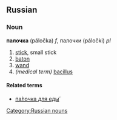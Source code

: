 ==Russian==
===Noun===
'''палочка''' (páločka) ''f'', палочки (páločki) ''pl''

# [[stick]], small stick
# [[baton]]
# [[wand]]
# ''(medical term)'' [[bacillus]]

====Related terms====
*[[палочка для еды|па́лочка для еды́]]

[[Category:Russian nouns]]
